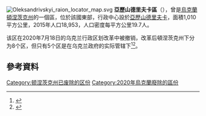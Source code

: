 [[Image:Oleksandrivskyi_raion_locator_map.svg|thumb]]
'''亞歷山德里夫卡區'''（{{lang-uk|Олександрівський район}}），曾是[[烏克蘭|烏克蘭]][[頓涅茨克州|頓涅茨克州]]的一個區，位於該國東部，行政中心設於[[亞歷山德里夫卡_(亞歷山德里夫卡區)|亞歷山德里夫卡]]，面積1,010平方公里，2015年人口18,953，人口密度每平方公里19.7人。

该区在2020年7月18日的乌克兰行政区划改革中被撤销，改革后頓涅茨克州下分为8个区，但只有5个区是在乌克兰政府的实际管辖下<ref>{{Cite news|title=Про утворення та ліквідацію районів. Постанова Верховної Ради України № 807-ІХ.|url=http://www.golos.com.ua/article/333466|access-date=2020-10-03|date=2020-07-18|website=Голос України|language=uk}}</ref><ref>{{cite web |title=Нові райони: карти + склад |url=https://www.minregion.gov.ua/press/news/novi-rajony-karty-sklad/ |publisher=Міністерство розвитку громад та територій України |language=uk}}</ref>。

==參考資料==
{{Reflist}}

{{Coord|48|42|19|N|36|55|31|E|display=title}}
{{Donetsk-geo-stub}}

{{DEFAULTSORT:Олександрівський район}}
[[Category:顿涅茨克州已废除的区份|Category:顿涅茨克州已废除的区份]]
[[Category:2020年烏克蘭廢除的區份|Category:2020年烏克蘭廢除的區份]]